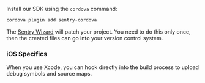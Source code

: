 Install our SDK using the `cordova` command:

```bash
cordova plugin add sentry-cordova
```

The [Sentry Wizard](https://github.com/getsentry/sentry-wizard) will patch your project. You need to do this only once, then the created files can go into your version control system.

### iOS Specifics

When you use Xcode, you can hook directly into the build process to upload debug symbols and source maps.
